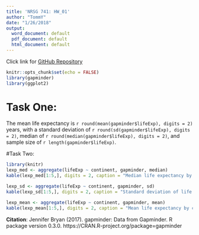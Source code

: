 ```yaml
---
title: 'NRSG 741: HW_01'
author: "TommY"
date: "1/26/2018"
output:
  word_document: default
  pdf_document: default
  html_document: default
---
```

Click link for [GitHub Repository](https://github.com/tommyflynn/N741_Homework.git)
```r
knitr::opts_chunk$set(echo = FALSE)
library(gapminder)
library(ggplot2)
```
# Task One:
The mean life expectancy is `r round(mean(gapminder$lifeExp), digits = 2)` years,
with a standard deviation of `r round(sd(gapminder$lifeExp), digits = 2)`, median of `r round(median(gapminder$lifeExp), digits = 2)`, and sample size of `r length(gapminder$lifeExp)`.


#Task Two:
```r
library(knitr)
lexp_med <- aggregate(lifeExp ~ continent, gapminder, median)
kable(lexp_med[1:5,], digits = 2, caption = "Median life expectancy by continent")

lexp_sd <- aggregate(lifeExp ~ continent, gapminder, sd)
kable(lexp_sd[1:5,], digits = 2, caption = "Standard deviation of life expectancy by continent")

lexp_mean <- aggregate(lifeExp ~ continent, gapminder, mean)
kable(lexp_mean[1:5,], digits = 2, caption = "Mean life expectancy by continent")
```



**Citation**: Jennifer Bryan (2017). gapminder: Data from Gapminder. R package version 0.3.0.
https://CRAN.R-project.org/package=gapminder